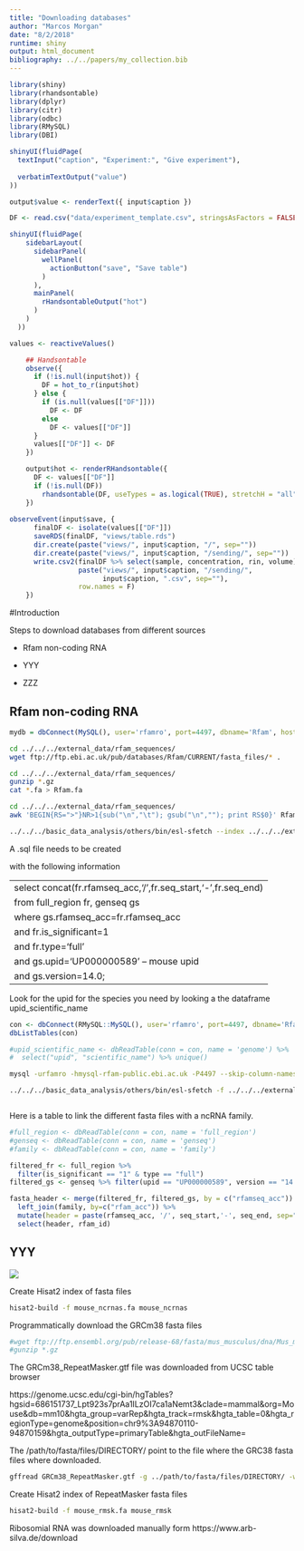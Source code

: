 ```yaml
---
title: "Downloading databases"
author: "Marcos Morgan"
date: "8/2/2018"
runtime: shiny
output: html_document
bibliography: ../../papers/my_collection.bib
---
```


```r
library(shiny)
library(rhandsontable)
library(dplyr)
library(citr)
library(odbc)
library(RMySQL)
library(DBI)
```

```r
shinyUI(fluidPage(
  textInput("caption", "Experiment:", "Give experiment"),
  
  verbatimTextOutput("value")
))

output$value <- renderText({ input$caption })
```

```r
DF <- read.csv("data/experiment_template.csv", stringsAsFactors = FALSE, sep=";")
```

```r
shinyUI(fluidPage(
    sidebarLayout(
      sidebarPanel(
        wellPanel(
          actionButton("save", "Save table")
        )
      ),
      mainPanel(
        rHandsontableOutput("hot")
      )
    )
  ))
```

```r
values <- reactiveValues()

    ## Handsontable
    observe({
      if (!is.null(input$hot)) {
        DF = hot_to_r(input$hot)
      } else {
        if (is.null(values[["DF"]]))
          DF <- DF
        else
          DF <- values[["DF"]]
      }
      values[["DF"]] <- DF
    })

    output$hot <- renderRHandsontable({
      DF <- values[["DF"]]
      if (!is.null(DF))
        rhandsontable(DF, useTypes = as.logical(TRUE), stretchH = "all")
    })
    
observeEvent(input$save, {
      finalDF <- isolate(values[["DF"]])
      saveRDS(finalDF, "views/table.rds")
      dir.create(paste("views/", input$caption, "/", sep=""))
      dir.create(paste("views/", input$caption, "/sending/", sep=""))
      write.csv2(finalDF %>% select(sample, concentration, rin, volume),
                 paste("views/", input$caption, "/sending/",
                       input$caption, ".csv", sep=""),
                 row.names = F)
    })
```


#Introduction

Steps to download databases from different sources

+ Rfam non-coding RNA

+ YYY

+ ZZZ

## Rfam non-coding RNA

```r
mydb = dbConnect(MySQL(), user='rfamro', port=4497, dbname='Rfam', host='mysql-rfam-public.ebi.ac.uk')
```

```bash
cd ../../../external_data/rfam_sequences/
wget ftp://ftp.ebi.ac.uk/pub/databases/Rfam/CURRENT/fasta_files/* .
```

```bash
cd ../../../external_data/rfam_sequences/
gunzip *.gz
cat *.fa > Rfam.fa
```

```bash
cd ../../../external_data/rfam_sequences/
awk 'BEGIN{RS=">"}NR>1{sub("\n","\t"); gsub("\n",""); print RS$0}' Rfam.fa | awk '!seen[$1]++' | awk -v OFS="\n" '{for(i=2;i<1;i++) head = head " " $i; print $1 " " head,$NF; head = ""}' > Rfam_unique.fa
```

```bash
../../../basic_data_analysis/others/bin/esl-sfetch --index ../../../external_data/rfam_sequences/Rfam_unique.fa
```

A .sql file needs to be created

with the following information

---
select concat(fr.rfamseq_acc,'/',fr.seq_start,'-',fr.seq_end)
from full_region fr, genseq gs
where gs.rfamseq_acc=fr.rfamseq_acc
and fr.is_significant=1
and fr.type='full'
and gs.upid='UP000000589' -- mouse upid
and gs.version=14.0;
---

Look for the upid for the species you need by looking a the dataframe upid_scientific_name

```r
con <- dbConnect(RMySQL::MySQL(), user='rfamro', port=4497, dbname='Rfam', host='mysql-rfam-public.ebi.ac.uk')
dbListTables(con)

```

```r
#upid_scientific_name <- dbReadTable(conn = con, name = 'genome') %>% 
#  select("upid", "scientific_name") %>% unique()
```

```bash
mysql -urfamro -hmysql-rfam-public.ebi.ac.uk -P4497 --skip-column-names --database Rfam < views/ncrna/mouse_ncrnas.sql > views/ncrna/accessions.txt
```

```bash
../../../basic_data_analysis/others/bin/esl-sfetch -f ../../../external_data/rfam_sequences/Rfam_unique.fa views/ncrna/accessions.txt > results/ncrna/mouse_ncrnas.fa
```

```r

```

Here is a table to link the different fasta files with a ncRNA family.

```r
#full_region <- dbReadTable(conn = con, name = 'full_region')
#genseq <- dbReadTable(conn = con, name = 'genseq')
#family <- dbReadTable(conn = con, name = 'family')
```

```r
filtered_fr <- full_region %>% 
  filter(is_significant == "1" & type == "full")
filtered_gs <- genseq %>% filter(upid == "UP000000589", version == "14.0")

fasta_header <- merge(filtered_fr, filtered_gs, by = c("rfamseq_acc")) %>% 
  left_join(family, by=c("rfam_acc")) %>%
  mutate(header = paste(rfamseq_acc, '/', seq_start,'-', seq_end, sep="")) %>%
  select(header, rfam_id)
```

## YYY
![](data/readme_data/filled_form.png)


Create Hisat2 index of fasta files

```bash
hisat2-build -f mouse_ncrnas.fa mouse_ncrnas
```

Programmatically download the GRCm38 fasta files

```bash
#wget ftp://ftp.ensembl.org/pub/release-68/fasta/mus_musculus/dna/Mus_musculus.GRCm38.68.dna.chromosome.*.fa.gz
#gunzip *.gz
```

The GRCm38_RepeatMasker.gtf file was downloaded from UCSC table browser

https://genome.ucsc.edu/cgi-bin/hgTables?hgsid=686151737_Lpt923s7prAa1ILzOI7ca1aNemt3&clade=mammal&org=Mouse&db=mm10&hgta_group=varRep&hgta_track=rmsk&hgta_table=0&hgta_regionType=genome&position=chr9%3A94870110-94870159&hgta_outputType=primaryTable&hgta_outFileName=




The /path/to/fasta/files/DIRECTORY/ point to the file where the GRC38 fasta files where downloaded.

```bash
gffread GRCm38_RepeatMasker.gtf -g ../path/to/fasta/files/DIRECTORY/ -w GRCm38_RepeatMasker.fa
```

Create Hisat2 index of RepeatMasker fasta files

```bash
hisat2-build -f mouse_rmsk.fa mouse_rmsk
```

Ribosomial RNA was downloaded manually form https://www.arb-silva.de/download

```r

```





